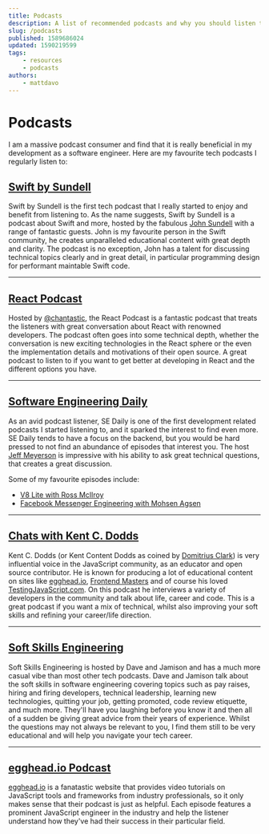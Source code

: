 ```yaml
---
title: Podcasts
description: A list of recommended podcasts and why you should listen to them.
slug: /podcasts
published: 1589686024
updated: 1590219599
tags:
    - resources
    - podcasts
authors:
    - mattdavo
---
```


# Podcasts

I am a massive podcast consumer and find that it is really beneficial in my development as a software engineer. Here are my favourite tech podcasts I regularly listen to:

## [Swift by Sundell](https://www.swiftbysundell.com/podcast/)

Swift by Sundell is the first tech podcast that I really started to enjoy and benefit from listening to. As the name suggests, Swift by Sundell is a podcast about Swift and more, hosted by the fabulous [John Sundell](https://twitter.com/johnsundell) with a range of fantastic guests. John is my favourite person in the Swift community, he creates unparalleled educational content with great depth and clarity. The podcast is no exception, John has a talent for discussing technical topics clearly and in great detail, in particular programming design for performant maintable Swift code.

---

## [React Podcast](https://reactpodcast.simplecast.fm/)

Hosted by [@chantastic](https://twitter.com/chantastic), the React Podcast is a fantastic podcast that treats the listeners with great conversation about React with renowned developers. The podcast often goes into some technical depth, whether the conversation is new exciting technologies in the React sphere or the even the implementation details and motivations of their open source. A great podcast to listen to if you want to get better at developing in React and the different options you have.

---

## [Software Engineering Daily](https://www.softwaredaily.com/)

As an avid podcast listener, SE Daily is one of the first development related podcasts I started listening to, and it sparked the interest to find even more. SE Daily tends to have a focus on the backend, but you would be hard pressed to not find an abundance of episodes that interest you. The host [Jeff Meyerson](https://twitter.com/the_prion?lang=en) is impressive with his ability to ask great technical questions, that creates a great discussion.

Some of my favourite episodes include:

-   [V8 Lite with Ross McIlroy](https://softwareengineeringdaily.com/2020/04/03/v8-lite-with-ross-mcilroy/)
-   [Facebook Messenger Engineering with Mohsen Agsen](https://softwareengineeringdaily.com/2020/03/31/facebook-messenger-engineering-with-mohsen-agsen/)

---

## [Chats with Kent C. Dodds](https://kentcdodds.com/chats-with-kent-podcast/)

Kent C. Dodds (or Kent Content Dodds as coined by [Domitrius Clark](https://twitter.com/domitriusclark?lang=en)) is very influential voice in the JavaScript community, as an educator and open source contributor. He is known for producing a lot of educational content on sites like [egghead.io](https://kcd.im/egghead), [Frontend Masters](https://kcd.im/fem) and of course his loved [TestingJavaScript.com](https://testingjavascript.com/). On this podcast he interviews a variety of developers in the community and talk about life, career and code. This is a great podcast if you want a mix of technical, whilst also improving your soft skills and refining your career/life direction.

---

## [Soft Skills Engineering](https://softskills.audio/)

Soft Skills Engineering is hosted by Dave and Jamison and has a much more casual vibe than most other tech podcasts. Dave and Jamison talk about the soft skills in software engineering covering topics such as pay raises, hiring and firing developers, technical leadership, learning new technologies, quitting your job, getting promoted, code review etiquette, and much more. They'll have you laughing before you know it and then all of a sudden be giving great advice from their years of experience. Whilst the questions may not always be relevant to you, I find them still to be very educational and will help you navigate your tech career.

---

## [egghead.io Podcast](https://egghead.io/podcasts)

[egghead.io](https://egghead.io/) is a fanatastic website that provides video tutorials on JavaScript tools and frameworks from industry professionals, so it only makes sense that their podcast is just as helpful. Each episode features a prominent JavaScript engineer in the industry and help the listener understand how they've had their success in their particular field.

